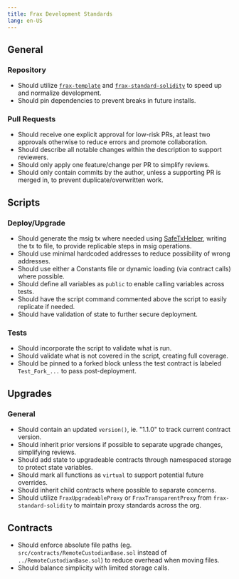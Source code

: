 ```yaml
---
title: Frax Development Standards
lang: en-US
---
```


## General

### Repository

- Should utilize [`frax-template`](https://github.com/FraxFinance/frax-template) and [`frax-standard-solidity`](https://github.com/FraxFinance/frax-standard-solidity) to speed up and normalize development.
- Should pin dependencies to prevent breaks in future installs.

### Pull Requests

- Should receive one explicit approval for low-risk PRs, at least two approvals otherwise to reduce errors and promote collaboration.
- Should describe all notable changes within the description to support reviewers.
- Should only apply one feature/change per PR to simplify reviews.
- Should only contain commits by the author, unless a supporting PR is merged in, to prevent duplicate/overwritten work.

## Scripts

### Deploy/Upgrade

- Should generate the msig tx where needed using [SafeTxHelper](https://github.com/FraxFinance/frax-standard-solidity/blob/master/src/SafeTxHelper.sol), writing the tx to file, to provide replicable steps in msig operations.
- Should use minimal hardcoded addresses to reduce possibility of wrong addresses.
 - Should use either a Constants file or dynamic loading (via contract calls) where possible.
- Should define all variables as `public` to enable calling variables across tests.
- Should have the script command commented above the script to easily replicate if needed.
- Should have validation of state to further secure deployment.

### Tests

- Should incorporate the script to validate what is run.
- Should validate what is not covered in the script, creating full coverage.
- Should be pinned to a forked block unless the test contract is labeled `Test_Fork_...` to pass post-deployment.

## Upgrades

### General

- Should contain an updated `version()`, ie. "1.1.0" to track current contract version.
- Should inherit prior versions if possible to separate upgrade changes, simplifying reviews.
- Should add state to upgradeable contracts through namespaced storage to protect state variables.
- Should mark all functions as `virtual` to support potential future overrides.
- Should inherit child contracts where possible to separate concerns.
- Should utilize `FraxUpgradeableProxy` or `FraxTransparentProxy` from `frax-standard-solidity` to maintain proxy standards across the org.

## Contracts

- Should enforce absolute file paths (eg. `src/contracts/RemoteCustodianBase.sol` instead of `../RemoteCustodianBase.sol`) to reduce overhead when moving files.
- Should balance simplicity with limited storage calls.
